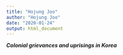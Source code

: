 ```yaml
---
title: "Hojung Joo"
author: "Hojung Joo"
date: "2020-01-24"
output: html_document
---
```


***Colonial grievances and uprisings in Korea***















